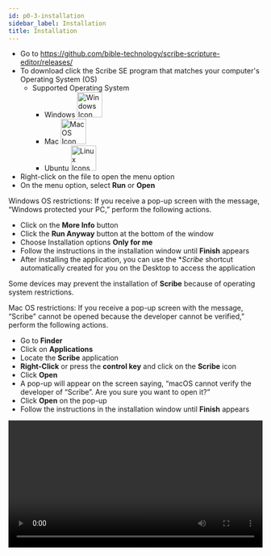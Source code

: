 ```yaml
---
id: p0-3-installation
sidebar_label: Installation
title: Installation
---
```


- Go to https://github.com/bible-technology/scribe-scripture-editor/releases/
- To download click the Scribe SE program that matches your computer's Operating System (OS) 
  - Supported Operating System 
    - Windows <img src="/autographaAssetsV2/getting-started/windows.png" alt="Windows Icon" width="50px"/>
    - Mac <img src="/autographaAssetsV2/getting-started/mac-os.png" alt="MacOS Icon" width="50px"/>
    - Ubuntu <img src="/autographaAssetsV2/getting-started/linux.png" alt="Linux Icons" width="50px" />
- Right-click on the file to open the menu option
- On the menu option, select **Run** or **Open**

Windows OS restrictions: If you receive a pop-up screen with the message, “Windows protected your PC,” perform the following actions. 

- Click on the **More Info** button
- Click the **Run Anyway** button at the bottom of the window
- Choose Installation options **Only for me**
- Follow the instructions in the installation window until **Finish** appears
- After installing the application, you can use the **Scribe* shortcut automatically created for you on the Desktop to access the application

Some devices may prevent the installation of **Scribe** because of operating system restrictions. 



Mac OS restrictions: If you receive a pop-up screen with the message, “Scribe" cannot be opened because the developer cannot be verified,” perform the following actions. 

- Go to **Finder**
- Click on **Applications**
- Locate the **Scribe** application
- **Right-Click** or press the **control key** and click on the **Scribe** icon
- Click **Open**
- A pop-up will appear on the screen saying, “macOS cannot verify the developer of “Scribe”. Are you sure you want to open it?”
- Click **Open** on the pop-up
- Follow the instructions in the installation window until **Finish** appears

<video controls src="/assets/how-to-install-1.2.0.mov" width="100%" type="video/mov"/>
 